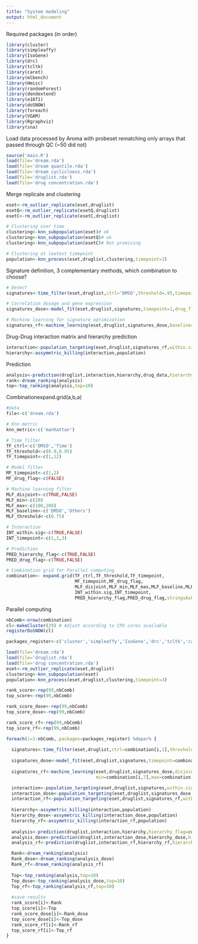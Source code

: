```yaml
---
title: "System modeling"
output: html_document
---
```


Required packages (in order)
```r
library(cluster)
library(simpleaffy)
library(IsoGene)
library(drc)
library(tcltk)
library(caret)
library(mlbench)
library(Hmisc)
library(randomForest)
library(dendextend)
library(e1071)
library(doSNOW)
library(foreach)
library(VGAM)
library(Rgraphviz)
library(sna)
```

Load data processed by Aroma with probeset rematching
only arrays that passed through QC (~50 did not)
```r
source('main.R')
load(file='dream.rda')
load(file='dream quantile.rda')
load(file='dream cyclicloess.rda')
load(file='druglist.rda')
load(file='drug concentration.rda')
```

Merge replicate and clustering
```r
eset<-rm_outlier_replicate(eset,druglist)
esetQ<-rm_outlier_replicate(esetQ,druglist)
esetC<-rm_outlier_replicate(esetC,druglist)

# Clustering over time
clustering<-knn_subpopulation(eset)# ok
clustering<-knn_subpopulation(esetQ)# ok
clustering<-knn_subpopulation(esetC)# Not promising

# Clustering at leatest timepoint
population<-knn_process(eset,druglist,clustering,timepoint=3)
```

Signature definition, 3 complementary methods, which combination to choose?
```r
# Detect 
signatures<-time_filter(eset,druglist,ctrl='DMSO',threshold=.95,timepoint=12)

# Correlation dosage and gene expression
signatures_dose<-model_fit(eset,druglist,signatures,timepoint=1,drug_flag=FALSE)

# Machine learning for signature optimization
signatures_rf<-machine_learning(eset,druglist,signatures_dose,baseline='Others')
```

Drug-Drug interaction matrix and hierarchy prediction
```r
interaction<-population_targeting(eset,druglist,signatures_rf,within.sig=TRUE,timepoint=1)
hierarchy<-assymetric_killing(interaction,population)
```

Prediction
```r
analysis<-prediction(druglist,interaction,hierarchy,drug_data,hierarchy_flag=TRUE,drug_flag=FALSE)
rank<-dream_ranking(analysis)
top<-top_ranking(analysis,top=10)
```

Combinationexpand.grid(a,b,a)
```r
#data
file<-c('dream.rda')

# Knn metric
knn_metric<-c('manhattan')

# Time filter
TF_ctrl<-c('DMSO','Time')
TF_threshold<-c(0.9,0.95)
TF_timepoint<-c(1,12)

# Model filter
MF_timepoint<-c(1,2)
MF_drug_flag<-c(FALSE)

# Machine learning filter
MLF_disjoint<-c(TRUE,FALSE)
MLF_min<-c(20)
MLF_max<-c(100,200)
MLF_baseline<-c('DMSO','Others')
MLF_threshold<-c(0.75)

# Interaction
INT_within.sig<-c(TRUE,FALSE)
INT_timepoint<-c(1,2,3)

# Prediction
PRED_hierarchy_flag<-c(TRUE,FALSE)
PRED_drug_flag<-c(TRUE,FALSE)

# Combination grid for Parallel computing
combination<- expand.grid(TF_ctrl,TF_threshold,TF_timepoint,
                          MF_timepoint,MF_drug_flag,
                          MLF_disjoint,MLF_min,MLF_max,MLF_baseline,MLF_threshold,
                          INT_within.sig,INT_timepoint,
                          PRED_hierarchy_flag,PRED_drug_flag,stringsAsFactors = FALSE)
```

Parallel computing
```r

nbComb<-nrow(combination)
cl<-makeCluster(29) # Adjust according to CPU cores available
registerDoSNOW(cl)

packages_register<-c('cluster','simpleaffy','IsoGene','drc','tcltk','caret','mlbench','Hmisc','randomForest','dendextend','e1071','VGAM','Rgraphviz','sna')

load(file='dream.rda')
load(file='druglist.rda')
load(file='drug concentration.rda')
eset<-rm_outlier_replicate(eset,druglist)
clustering<-knn_subpopulation(eset)
population<-knn_process(eset,druglist,clustering,timepoint=3)

rank_score<-rep(99,nbComb)
top_score<-rep(99,nbComb)

rank_score_dose<-rep(99,nbComb)
top_score_dose<-rep(99,nbComb)

rank_score_rf<-rep(99,nbComb)
top_score_rf<-rep(99,nbComb)

foreach(i=1:nbComb,.packages=packages_register) %dopar% {
  
  signatures<-time_filter(eset,druglist,ctrl=combination[i,1],threshold=combination[i,2],timepoint=combination[i,3])
  
  signatures_dose<-model_fit(eset,druglist,signatures,timepoint=combination[i,4],drug_flag=combination[i,5])
  
  signatures_rf<-machine_learning(eset,druglist,signatures_dose,disjoint=combination[i,6],
                                  min=combination[i,7],max=combination[i,8],baseline=combination[i,9])

  interaction<-population_targeting(eset,druglist,signatures,within.sig=combination[i,10],timepoint=combination[i,11])
  interaction_dose<-population_targeting(eset,druglist,signatures_dose,within.sig=combination[i,10],timepoint=combination[i,11])
  interaction_rf<-population_targeting(eset,druglist,signatures_rf,within.sig=combination[i,10],timepoint=combination[i,11])
  
  hierarchy<-assymetric_killing(interaction,population)
  hierarchy_dose<-assymetric_killing(interaction_dose,population)
  hierarchy_rf<-assymetric_killing(interaction_rf,population)
  
  analysis<-prediction(druglist,interaction,hierarchy,hierarchy_flag=combination[i,12],drug_flag=combination[i,13])
  analysis_dose<-prediction(druglist,interaction_dose,hierarchy_dose,hierarchy_flag=combination[i,12],drug_flag=combination[i,13])
  analysis_rf<-prediction(druglist,interaction_rf,hierarchy_rf,hierarchy_flag=combination[i,12],drug_flag=combination[i,13])

  Rank<-dream_ranking(analysis)
  Rank_dose<-dream_ranking(analysis_dose)
  Rank_rf<-dream_ranking(analysis_rf)
  
  Top<-top_ranking(analysis,top=10)
  Top_dose<-top_ranking(analysis_dose,top=10)
  Top_rf<-top_ranking(analysis_rf,top=10)
  
  #save results
  rank_score[i]<-Rank
  top_score[i]<-Top
  rank_score_dose[i]<-Rank_dose
  top_score_dose[i]<-Top_dose
  rank_score_rf[i]<-Rank_rf
  top_score_rf[i]<-Top_rf
}

```
